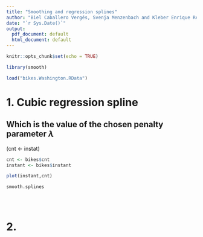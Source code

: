 ```yaml
---
title: "Smoothing and regression splines"
author: "Biel Caballero Vergés, Svenja Menzenbach and Kleber Enrique Reyes Illescas"
date: "`r Sys.Date()`"
output:
  pdf_document: default
  html_document: default
---
```


```r
knitr::opts_chunk$set(echo = TRUE)
```

```r
library(smooth)
```


```r
load("bikes.Washington.RData")
```

# 1. Cubic regression spline

## Which is the value of the chosen penalty parameter $\lambda$

(cnt <- instat)
```r

cnt <- bikes$cnt
instant <- bikes$instant

```

```r

plot(instant,cnt)

smooth.splines
```

```r

```

```r

```

```r

```
\newpage

# 2. 

```r



```


```r



```
